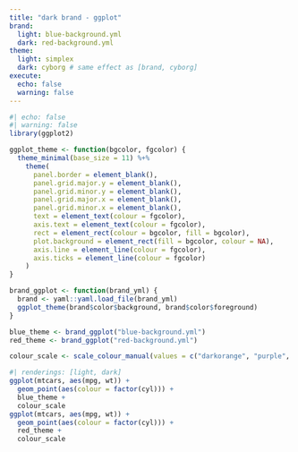 ```yaml
---
title: "dark brand - ggplot"
brand:
  light: blue-background.yml
  dark: red-background.yml
theme:
  light: simplex
  dark: cyborg # same effect as [brand, cyborg]
execute:
  echo: false
  warning: false
---
```


```r
#| echo: false
#| warning: false
library(ggplot2)

ggplot_theme <- function(bgcolor, fgcolor) {
  theme_minimal(base_size = 11) %+%
    theme(
      panel.border = element_blank(),
      panel.grid.major.y = element_blank(),
      panel.grid.minor.y = element_blank(),
      panel.grid.major.x = element_blank(),
      panel.grid.minor.x = element_blank(),
      text = element_text(colour = fgcolor),
      axis.text = element_text(colour = fgcolor),
      rect = element_rect(colour = bgcolor, fill = bgcolor),
      plot.background = element_rect(fill = bgcolor, colour = NA),
      axis.line = element_line(colour = fgcolor),
      axis.ticks = element_line(colour = fgcolor)
    )
}

brand_ggplot <- function(brand_yml) {
  brand <- yaml::yaml.load_file(brand_yml)
  ggplot_theme(brand$color$background, brand$color$foreground)
}

blue_theme <- brand_ggplot("blue-background.yml")
red_theme <- brand_ggplot("red-background.yml")

colour_scale <- scale_colour_manual(values = c("darkorange", "purple", "cyan4"))
```


```r
#| renderings: [light, dark]
ggplot(mtcars, aes(mpg, wt)) +
  geom_point(aes(colour = factor(cyl))) +
  blue_theme +
  colour_scale
ggplot(mtcars, aes(mpg, wt)) +
  geom_point(aes(colour = factor(cyl))) +
  red_theme +
  colour_scale
```
